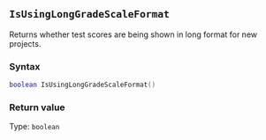 ::: {.minipage data-latex="{\textwidth}"}
## `IsUsingLongGradeScaleFormat`

Returns whether test scores are being shown in long format for new projects.

### Syntax {-}

``` .lua
boolean IsUsingLongGradeScaleFormat()
```

### Return value {-}

Type: `boolean`
:::
